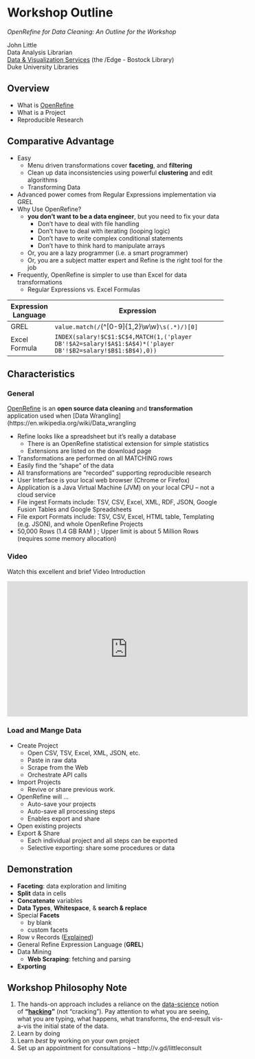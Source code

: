 # Workshop Outline {-}

*OpenRefine for Data Cleaning: An Outline for the Workshop*

John Little  
Data Analysis Librarian  
[Data & Visualization Services](http://library.duke.edu/data) (the /Edge - Bostock Library)  
Duke University Libraries  

## Overview {-}
* What is [OpenRefine](http://openrefine.org)
* What is a Project
* Reproducible Research

## Comparative Advantage {-}
* Easy   
    + Menu driven transformations cover **faceting**, and **filtering**
    + Clean up data inconsistencies using powerful **clustering** and edit algorithms 
    + Transforming Data 
* Advanced power comes from Regular Expressions implementation via GREL  
* Why Use OpenRefine? 
    + **you don't want to be a data engineer**, but you need to fix your data
        + Don't have to deal with file handling  
        + Don't have to deal with iterating (looping logic)  
        + Don't have to write complex conditional statements  
        + Don't have to think hard to manipulate arrays  
    + Or, you are a lazy programmer (i.e. a smart programmer) 
    + Or, you are a subject matter expert and Refine is the right tool for the job
* Frequently, OpenRefine is simpler to use than Excel for data transformations
    + Regular Expressions vs. Excel Formulas

|  Expression Language | Expression |
|---|------------------------------------------------------------------------|
GREL | `value.match(/`<span class="highlight-yellow-fixed">(\^&#91;0-9&#93;\{1,2\}\\w\\w)</span>`\s(.*)/)[0]` 
Excel Formula | `INDEX(salary!$C$1:$C$4,MATCH(1,('player DB'!$A2=salary!$A$1:$A$4)*('player DB'!$B2=salary!$B$1:$B$4),0))`

## Characteristics {-}

### General {-}

[OpenRefine](http://openrefine.org) is an **open source data cleaning** and **transformation** application used when [Data Wrangling](https://en.wikipedia.org/wiki/Data_wrangling

* Refine looks like a spreadsheet but it's really a database  
  + There is an OpenRefine statistical extension for simple statistics  
  + Extensions are listed on the download page  
* Transformations are performed on all MATCHING rows  
* Easily find the “shape” of the data  
* All transformations are “recorded” supporting reproducible research  
* User Interface is your local web browser (Chrome or Firefox)  
* Application is a Java Virtual Machine (JVM) on your local CPU -- not a cloud service  
* File ingest Formats include:  TSV, CSV, Excel, XML, RDF, JSON, Google Fusion Tables and Google Spreadsheets  
* File export Formats include: TSV, CSV, Excel, HTML table, Templating (e.g. JSON), and whole OpenRefine Projects  
* 50,000 Rows (1.4 GB RAM ) ; Upper limit is about 5 Million Rows (requires some memory allocation)  


### Video {-}
Watch this excellent and brief Video Introduction 

<iframe width="560" height="315" src="https://www.youtube.com/embed/B70J_H_zAWM?list=UUqwSVsJ8CWD9pQUZDbJC1ew" frameborder="0" allowfullscreen></iframe>


### Load and Mange Data {-}
* Create Project  
    - Open CSV, TSV, Excel, XML, JSON, etc.  
    - Paste in raw data  
    - Scrape from the Web  
    - Orchestrate API calls  
* Import Projects  
    * Revive or share previous work.  
* OpenRefine will ...  
    * Auto-save your projects  
    * Auto-save all processing steps  
    * Enables export and share  
* Open existing projects  
* Export & Share  
    * Each individual project and all steps can be exported   
    * Selective exporting:  share some procedures or data  

## Demonstration {-}
* **Faceting**: data exploration and limiting  
* **Split** data in cells  
* **Concatenate** variables  
* **Data Types**, **Whitespace**, & **search & replace**
* Special **Facets**   
    * by blank  
    * custom facets  
* Row v Records ([Explained](http://kb.refinepro.com/2012/03/difference-between-record-and-row.html))  
* General Refine Expression Language (**GREL**)  
* Data Mining  
    * **Web Scraping**:  fetching and parsing  
* **Exporting**

## Workshop Philosophy Note {-}
1. The hands-on approach includes a reliance on the [data-science](http://drewconway.com/zia/2013/3/26/the-data-science-venn-diagram) notion of **"[hacking](https://datajobs.com/what-is-data-science)"** (not "cracking").  Pay attention to what you are seeing, what you are typing, what happens, what transforms, the end-result vis-a-vis the initial state of the data.  
2. Learn by doing  
3. Learn *best* by working on your own project  
4. Set up an appointment for consultations -- http://v.gd/littleconsult







